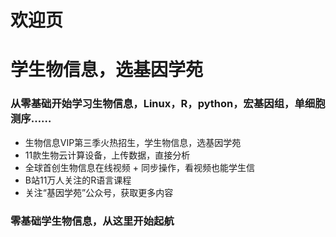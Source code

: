 # 欢迎页 {.unnumbered}




# 学生物信息，选基因学苑


### 从零基础开始学习生物信息，Linux，R，python，宏基因组，单细胞测序……

- 生物信息VIP第三季火热招生，学生物信息，选基因学苑
- 11款生物云计算设备，上传数据，直接分析
- 全球首创生物信息在线视频 + 同步操作，看视频也能学生信
- B站11万人关注的R语言课程
- 关注“基因学苑”公众号，获取更多内容

### 零基础学生物信息，从这里开始起航



